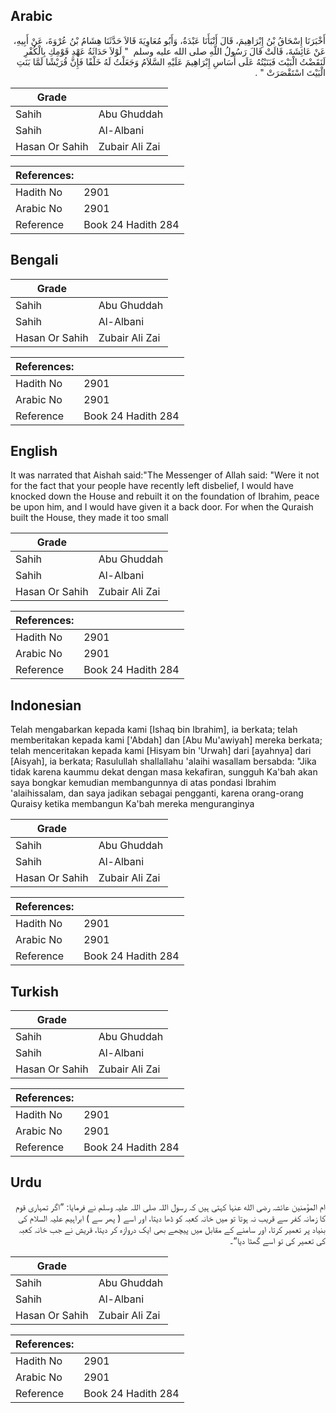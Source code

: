 ## Arabic


<div dir="rtl" lang="ar" style={{fontSize:'larger',backgroundColor:'#f8f9fa',padding:20}}>
أَخْبَرَنَا إِسْحَاقُ بْنُ إِبْرَاهِيمَ، قَالَ أَنْبَأَنَا عَبْدَةُ، وَأَبُو مُعَاوِيَةَ قَالاَ حَدَّثَنَا هِشَامُ بْنُ عُرْوَةَ، عَنْ أَبِيهِ، عَنْ عَائِشَةَ، قَالَتْ قَالَ رَسُولُ اللَّهِ صلى الله عليه وسلم ‏ "‏ لَوْلاَ حَدَاثَةُ عَهْدِ قَوْمِكِ بِالْكُفْرِ لَنَقَضْتُ الْبَيْتَ فَبَنَيْتُهُ عَلَى أَسَاسِ إِبْرَاهِيمَ عَلَيْهِ السَّلاَمُ وَجَعَلْتُ لَهُ خَلْفًا فَإِنَّ قُرَيْشًا لَمَّا بَنَتِ الْبَيْتَ اسْتَقْصَرَتْ ‏"‏ ‏.‏
</div>
<div style={{backgroundColor:'#f8f9fa',padding:20, marginBottom: 10}}><table> <thead> <tr> <th>Grade</th> <th></th> </tr> </thead> <tbody> <tr><td>Sahih</td><td>Abu Ghuddah</td></tr><tr><td>Sahih</td><td>Al-Albani</td></tr><tr><td>Hasan Or Sahih</td><td>Zubair Ali Zai</td></tr></tbody></table><table> <thead> <tr> <th>References:</th> <th></th> </tr> </thead> <tbody><tr><td>Hadith No</td><td>2901</td></tr><tr><td>Arabic No</td><td>2901</td></tr><tr><td>Reference</td><td>Book 24 Hadith 284</td></tr></tbody></table></div>

## Bengali


<div dir="ltr" lang="bn" style={{fontSize:'larger',backgroundColor:'#f8f9fa',padding:20}}>

</div>
<div style={{backgroundColor:'#f8f9fa',padding:20, marginBottom: 10}}><table> <thead> <tr> <th>Grade</th> <th></th> </tr> </thead> <tbody> <tr><td>Sahih</td><td>Abu Ghuddah</td></tr><tr><td>Sahih</td><td>Al-Albani</td></tr><tr><td>Hasan Or Sahih</td><td>Zubair Ali Zai</td></tr></tbody></table><table> <thead> <tr> <th>References:</th> <th></th> </tr> </thead> <tbody><tr><td>Hadith No</td><td>2901</td></tr><tr><td>Arabic No</td><td>2901</td></tr><tr><td>Reference</td><td>Book 24 Hadith 284</td></tr></tbody></table></div>

## English


<div dir="ltr" lang="en" style={{fontSize:'larger',backgroundColor:'#f8f9fa',padding:20}}>
It was narrated that Aishah said:"The Messenger of Allah said: "Were it not for the fact that your people have recently left disbelief, I would have knocked down the House and rebuilt it on the foundation of Ibrahim, peace be upon him, and I would have given it a back door. For when the Quraish built the House, they made it too small
</div>
<div style={{backgroundColor:'#f8f9fa',padding:20, marginBottom: 10}}><table> <thead> <tr> <th>Grade</th> <th></th> </tr> </thead> <tbody> <tr><td>Sahih</td><td>Abu Ghuddah</td></tr><tr><td>Sahih</td><td>Al-Albani</td></tr><tr><td>Hasan Or Sahih</td><td>Zubair Ali Zai</td></tr></tbody></table><table> <thead> <tr> <th>References:</th> <th></th> </tr> </thead> <tbody><tr><td>Hadith No</td><td>2901</td></tr><tr><td>Arabic No</td><td>2901</td></tr><tr><td>Reference</td><td>Book 24 Hadith 284</td></tr></tbody></table></div>

## Indonesian


<div dir="ltr" lang="id" style={{fontSize:'larger',backgroundColor:'#f8f9fa',padding:20}}>
Telah mengabarkan kepada kami [Ishaq bin Ibrahim], ia berkata; telah memberitakan kepada kami ['Abdah] dan [Abu Mu'awiyah] mereka berkata; telah menceritakan kepada kami [Hisyam bin 'Urwah] dari [ayahnya] dari [Aisyah], ia berkata; Rasulullah shallallahu 'alaihi wasallam bersabda: "Jika tidak karena kaummu dekat dengan masa kekafiran, sungguh Ka'bah akan saya bongkar kemudian membangunnya di atas pondasi Ibrahim 'alaihissalam, dan saya jadikan sebagai pengganti, karena orang-orang Quraisy ketika membangun Ka'bah mereka menguranginya
</div>
<div style={{backgroundColor:'#f8f9fa',padding:20, marginBottom: 10}}><table> <thead> <tr> <th>Grade</th> <th></th> </tr> </thead> <tbody> <tr><td>Sahih</td><td>Abu Ghuddah</td></tr><tr><td>Sahih</td><td>Al-Albani</td></tr><tr><td>Hasan Or Sahih</td><td>Zubair Ali Zai</td></tr></tbody></table><table> <thead> <tr> <th>References:</th> <th></th> </tr> </thead> <tbody><tr><td>Hadith No</td><td>2901</td></tr><tr><td>Arabic No</td><td>2901</td></tr><tr><td>Reference</td><td>Book 24 Hadith 284</td></tr></tbody></table></div>

## Turkish


<div dir="ltr" lang="tr" style={{fontSize:'larger',backgroundColor:'#f8f9fa',padding:20}}>

</div>
<div style={{backgroundColor:'#f8f9fa',padding:20, marginBottom: 10}}><table> <thead> <tr> <th>Grade</th> <th></th> </tr> </thead> <tbody> <tr><td>Sahih</td><td>Abu Ghuddah</td></tr><tr><td>Sahih</td><td>Al-Albani</td></tr><tr><td>Hasan Or Sahih</td><td>Zubair Ali Zai</td></tr></tbody></table><table> <thead> <tr> <th>References:</th> <th></th> </tr> </thead> <tbody><tr><td>Hadith No</td><td>2901</td></tr><tr><td>Arabic No</td><td>2901</td></tr><tr><td>Reference</td><td>Book 24 Hadith 284</td></tr></tbody></table></div>

## Urdu


<div dir="rtl" lang="ur" style={{fontSize:'larger',backgroundColor:'#f8f9fa',padding:20}}>
ام المؤمنین عائشہ رضی الله عنہا کہتی ہیں کہ رسول اللہ صلی اللہ علیہ وسلم نے فرمایا: ”اگر تمہاری قوم کا زمانہ کفر سے قریب نہ ہوتا تو میں خانہ کعبہ کو ڈھا دیتا، اور اسے ( پھر سے ) ابراہیم علیہ السلام کی بنیاد پر تعمیر کرتا، اور سامنے کے مقابل میں پیچھے بھی ایک دروازہ کر دیتا، قریش نے جب خانہ کعبہ کی تعمیر کی تو اسے گھٹا دیا“۔
</div>
<div style={{backgroundColor:'#f8f9fa',padding:20, marginBottom: 10}}><table> <thead> <tr> <th>Grade</th> <th></th> </tr> </thead> <tbody> <tr><td>Sahih</td><td>Abu Ghuddah</td></tr><tr><td>Sahih</td><td>Al-Albani</td></tr><tr><td>Hasan Or Sahih</td><td>Zubair Ali Zai</td></tr></tbody></table><table> <thead> <tr> <th>References:</th> <th></th> </tr> </thead> <tbody><tr><td>Hadith No</td><td>2901</td></tr><tr><td>Arabic No</td><td>2901</td></tr><tr><td>Reference</td><td>Book 24 Hadith 284</td></tr></tbody></table></div>